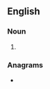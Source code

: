 ==English==

===Noun===
{{head|en|noun plural form}}

# {{plural of|sanicle|lang=en}}

===Anagrams===
* {{anagrams|en|laciness|sensical}}